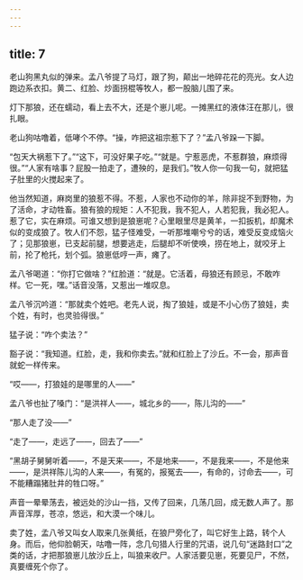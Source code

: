 ```yaml
---
---
---
```

title: 7
---



老山狗黑丸似的弹来。孟八爷提了马灯，跟了狗，颠出一地碎花花的亮光。女人边跑边系衣扣。黄二、红脸、炒面拐棍等牧人，都一股脑儿围了来。

灯下那狼，还在蠕动，看上去不大，还是个崽儿呢。一摊黑红的液体汪在那儿，很扎眼。

老山狗咕噜着，低哮个不停。“操，咋把这祖宗惹下了？”孟八爷跺一下脚。

“包天大祸惹下了。”“这下，可没好果子吃。”“就是。宁惹恶虎，不惹群狼，麻烦得很。”“人家有啥事？屁股一拍走了，遭殃的，是我们。”牧人你一句我一句，就把猛子肚里的火搅起来了。

他当然知道，麻岗里的狼惹不得。不惹，人家也不动你的羊，除非捉不到野物，为了活命，才动牲畜。狼有狼的规矩：人不犯我，我不犯人，人若犯我，我必犯人。惹了它，实在麻烦。可谁又想到是狼崽呢？心里眼里尽是黄羊，一扣扳机，却魔术似的变成狼了。牧人们不怨，猛子怪难受，一听那堆嘲兮兮的话，难受反变成恼火了；见那狼崽，已支起前腿，想要逃走，后腿却不听使唤，捞在地上，就咬牙上前，抡了枪托，划个弧。狼崽低哼一声，瘫了。

孟八爷喝道：“你打它做啥？”红脸道：“就是。它活着，母狼还有顾忌，不敢咋样。它一死，嘿。”话音没落，又惹出一堆叹息。

孟八爷沉吟道：“那就卖个姓吧。老先人说，掏了狼娃，或是不小心伤了狼娃，卖个姓，有时，也灵验得很。”

猛子说：“咋个卖法？”

豁子说：“我知道。红脸，走，我和你卖去。”就和红脸上了沙丘。不一会，那声音就蛇一样传来。

“哎——，打狼娃的是哪里的人——”

孟八爷也扯了嗓门：“是洪祥人——，城北乡的——，陈儿沟的——”

“那人走了没——”

“走了——，走远了——，回去了——”

“黑胡子舅舅听着——，不是天来——，不是地来——，不是我来——，不是他来——，是洪祥陈儿沟的人来——，有冤的，报冤去——，有命的，讨命去——，可不能糟蹋猪肚井的牲口呀。”

声音一晕晕荡去，被远处的沙山一挡，又传了回来，几荡几回，成无数人声了。那声音浑厚，苍凉，悠远，和大漠一个味儿。

卖了姓，孟八爷又叫女人取来几张黄纸，在狼尸旁化了，叫它好生上路，转个人身。而后，他仰脸朝天，咕噜一阵，念几句猎人行里的咒语，说几句“迷路封口”之类的话，才把那狼崽儿放沙丘上，叫狼来收尸。人家活要见崽，死要见尸，不然，真要缠死个你了。